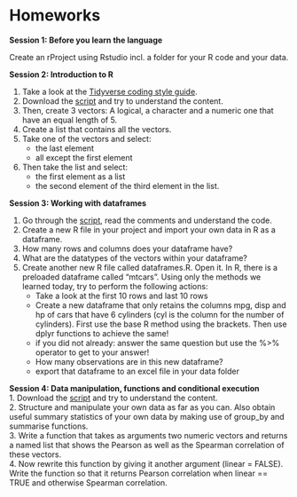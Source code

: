 






# Homeworks 




**Session 1: Before you learn the language** 

Create an rProject using Rstudio incl. a folder for your R code and your data.

 


**Session 2: Introduction to R**  

1. Take a look at the [Tidyverse coding style guide](https://style.tidyverse.org/files.html).
2. Download the [script](https://raw.githubusercontent.com/HenrikEckermann/donders_r/master/donders_course/R/basics.R) and try to understand the content.
3. Then, create 3 vectors: A logical, a character and a numeric one that have an equal length of 5.
4. Create a list that contains all the vectors.
5. Take one of the vectors and select:
   - the last element
   - all except the first element
6. Then take the list and select:
   - the first element as a list 
   - the second element of the third element in the list.





**Session 3: Working with dataframes**  

1. Go through the [script](https://github.com/HenrikEckermann/donders_r/raw/master/course_project/R/dataframes_and_import_data.R), read the comments and understand the code.
2. Create a new R file in your project and import your own data in R as a dataframe. 
3. How many rows and columns does your dataframe have?
4. What are the datatypes of the vectors within your dataframe?
5. Create another new R file called dataframes.R. Open it. In R, there is a preloaded dataframe called "mtcars". Using only the methods we learned today, try to perform the following actions:
   - Take a look at the first 10 rows and last 10 rows
   - Create a new dataframe that only retains the columns mpg, disp and hp of cars that have 6 cylinders (cyl is the column for the number of cylinders). First use the base R method using the brackets. Then use dplyr functions to achieve the same!
   - if you did not already: answer the same question but use the %>% operator to get to your answer!
   - How many observations are in this new dataframe?
   - export that dataframe to an excel file in your data folder


**Session 4: Data manipulation, functions and conditional execution**  
1. Download the [script](https://github.com/HenrikEckermann/donders_r/blob/master/course_project/R/datamanipulation_and_functions.R) and try to understand the content.  
2. Structure and manipulate your own data as far as you can. Also obtain useful summary statistics of your own data by making use of group_by and summarise functions.  
3. Write a function that takes as arguments two numeric vectors and returns a named list that shows the Pearson as well as the Spearman correlation of these vectors.  
4. Now rewrite this function by giving it another argument (linear = FALSE). Write the function so that it returns Pearson correlation when linear == TRUE and otherwise Spearman correlation.
